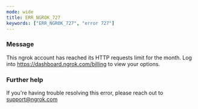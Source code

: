 ```yaml
---
mode: wide
title: ERR_NGROK_727
keywords: ["ERR_NGROK_727", "error 727"]
---
```


### Message

This ngrok account has reached its HTTP requests limit for the month. Log into https://dashboard.ngrok.com/billing to view your options.

### Further help

If you're having trouble resolving this error, please reach out to [support@ngrok.com](mailto:support@ngrok.com?subject=Help%20with%20ERR_NGROK_727)
